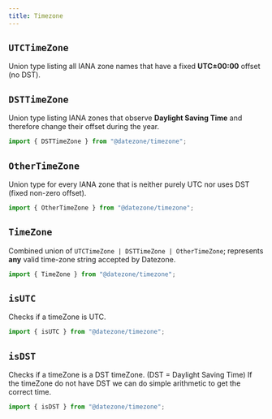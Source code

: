 ```yaml
---
title: Timezone
---
```


## `UTCTimeZone`

Union type listing all IANA zone names that have a fixed **UTC±00:00** offset (no DST).

<CodeExample file="reference/timezone/UTCTimeZone.ts" title="UTCTimeZone" />

## `DSTTimeZone`

Union type listing IANA zones that observe **Daylight Saving Time** and therefore change their offset during the year.

```ts
import { DSTTimeZone } from "@datezone/timezone";
```

<CodeExample file="reference/timezone/DSTTimeZone.ts" title="DSTTimeZone" />

## `OtherTimeZone`

Union type for every IANA zone that is neither purely UTC nor uses DST (fixed non-zero offset).

```ts
import { OtherTimeZone } from "@datezone/timezone";
```

<CodeExample file="reference/timezone/OtherTimeZone.ts" title="OtherTimeZone" />

## `TimeZone`

Combined union of `UTCTimeZone | DSTTimeZone | OtherTimeZone`; represents **any** valid time-zone string accepted by Datezone.

```ts
import { TimeZone } from "@datezone/timezone";
```

<CodeExample file="reference/timezone/TimeZone.ts" title="TimeZone" />

## `isUTC`

Checks if a timeZone is UTC.

```ts
import { isUTC } from "@datezone/timezone";
```

<CodeExample file="reference/timezone/isUTC.ts" title="isUTC" />

## `isDST`

Checks if a timeZone is a DST timeZone. (DST = Daylight Saving Time)
If the timeZone do not have DST we can do simple arithmetic to get the correct time.

```ts
import { isDST } from "@datezone/timezone";
```

<CodeExample file="reference/timezone/isDST.ts" title="isDST" />
